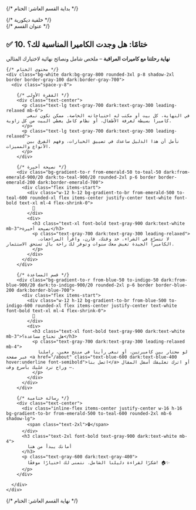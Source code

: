 {/* بداية القسم العاشر: الختام */}
<section class="bg-gradient-to-br from-emerald-50 via-white to-teal-50 dark:from-gray-900 dark:via-gray-800 dark:to-emerald-900 py-16 px-6 relative overflow-hidden">
  {/* خلفية ديكورية */}
  <div class="absolute inset-0 opacity-10 dark:opacity-5">
    <div class="absolute top-10 right-10 w-56 h-56 bg-gradient-to-br from-emerald-400 to-teal-500 rounded-full blur-3xl"></div>
    <div class="absolute bottom-10 left-10 w-40 h-40 bg-gradient-to-br from-teal-400 to-emerald-500 rounded-full blur-3xl"></div>
  </div>
  
  <div class="max-w-6xl mx-auto relative z-10">
    {/* عنوان القسم */}
    <div class="text-center mb-16">
      <div class="inline-block relative">
        <h2 id="conclusion" class="text-4xl md:text-5xl font-black text-transparent bg-clip-text bg-gradient-to-r from-emerald-600 via-teal-600 to-cyan-600 mb-6 min-h-40 ">
          ✅ 10. ختامًا: هل وجدت الكاميرا المناسبة لك؟
        </h2>
        <div class="absolute -bottom-3 left-0 right-0 h-2 bg-gradient-to-r from-emerald-500 via-teal-500 to-cyan-500 rounded-full"></div>
      </div>
      <p class="text-xl text-gray-600 dark:text-gray-400 max-w-3xl mx-auto leading-relaxed mt-8">
        <strong class="text-gray-800 dark:text-gray-200">نهاية رحلتنا مع كاميرات المراقبة</strong> – ملخص شامل ونصائح نهائية لاختيارك المثالي
      </p>
    </div>

    {/* محتوى الختام */}
    <div class="bg-white dark:bg-gray-800 rounded-3xl p-8 shadow-2xl border border-gray-100 dark:border-gray-700">
      <div class="space-y-8">
        
        {/* الفقرة الأولى */}
        <div class="text-center">
          <p class="text-lg text-gray-700 dark:text-gray-300 leading-relaxed mb-6">
            في النهاية، كل بيت أو مكتب له احتياجاته الخاصة. ممكن تكون تبغى كاميرا بسيطة لغرفة الأطفال، أو نظام كامل يغطي البيت من كل زاوية.
          </p>
          <p class="text-lg text-gray-700 dark:text-gray-300 leading-relaxed">
            نأمل أن هذا الدليل ساعدك في تضييق الخيارات، وفهم الفرق بين الأنواع والمميزات.
          </p>
        </div>

        {/* نصيحة أخيرة */}
        <div class="bg-gradient-to-r from-emerald-50 to-teal-50 dark:from-emerald-900/20 dark:to-teal-900/20 rounded-2xl p-6 border border-emerald-200 dark:border-emerald-700">
          <div class="flex items-start">
            <div class="w-12 h-12 bg-gradient-to-br from-emerald-500 to-teal-600 rounded-xl flex items-center justify-center text-white font-bold text-xl ml-4 flex-shrink-0">
              📌
            </div>
            <div>
              <h3 class="text-xl font-bold text-gray-900 dark:text-white mb-3">نصيحة أخيرة</h3>
              <p class="text-gray-700 dark:text-gray-300 leading-relaxed">
                لا تتسرّع في الشراء. خذ وقتك، قارن، واقرأ المراجعات. الكاميرا الجيدة تعيش معك سنوات وتوفر لك راحة بال تستحق الاستثمار.
              </p>
            </div>
          </div>
        </div>

        {/* قسم المساعدة */}
        <div class="bg-gradient-to-r from-blue-50 to-indigo-50 dark:from-blue-900/20 dark:to-indigo-900/20 rounded-2xl p-6 border border-blue-200 dark:border-blue-700">
          <div class="flex items-start">
            <div class="w-12 h-12 bg-gradient-to-br from-blue-500 to-indigo-600 rounded-xl flex items-center justify-center text-white font-bold text-xl ml-4 flex-shrink-0">
              🎯
            </div>
            <div>
              <h3 class="text-xl font-bold text-gray-900 dark:text-white mb-3">هل تحتاج مساعدة؟</h3>
              <p class="text-gray-700 dark:text-gray-300 leading-relaxed mb-4">
                لو محتار بين كاميرتين، أو تبغى رأينا في منتج معين، راسلنا عبر صفحة <a href="/about" class="text-blue-600 dark:text-blue-400 hover:underline font-semibold">اتصل بنا</a> أو اترك تعليقك أسفل المقال – وراح نرد عليك بأسرع وقت.
              </p>
            </div>
          </div>
        </div>

        {/* رسالة ختامية */}
        <div class="text-center">
          <div class="inline-flex items-center justify-center w-16 h-16 bg-gradient-to-br from-emerald-500 to-teal-600 rounded-2xl mb-6 shadow-lg">
            <span class="text-2xl">🔒</span>
          </div>
          <h3 class="text-2xl font-bold text-gray-900 dark:text-white mb-4">
            أمانك يبدأ من هنا
          </h3>
          <p class="text-gray-600 dark:text-gray-400">
            شكرًا لقراءة دليلنا الشامل. نتمنى لك اختيارًا موفقًا! 🏠✨
          </p>
        </div>

      </div>
    </div>
  </div>
</section>
{/* نهاية القسم العاشر: الختام */}